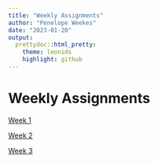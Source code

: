 ```yaml
---
title: "Weekly Assignments"
author: "Penelope Weekes"
date: "2023-01-20"
output:
  prettydoc::html_pretty:
    theme: leonids
    highlight: github
---
```


# Weekly Assignments
[Week 1](week1.html)

[Week 2](week2.html)

[Week 3](week3.html)
